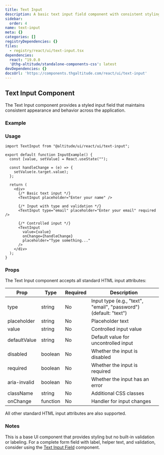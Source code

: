 ```yaml
---
title: Text Input
description: A basic text input field component with consistent styling
sidebar:
  order: 4
name: text-input
meta: {}
categories: []
registryDependencies: {}
files:
  - registry/react/ui/text-input.tsx
dependencies:
  react: ^19.0.0
  '@thg-altitude/standalone-components-css': latest
devDependencies: {}
docsUrl: 'https://components.thgaltitude.com/react/ui/text-input'
---
```



## Text Input Component

The Text Input component provides a styled input field that maintains consistent appearance and behavior across the application.

### Example

<ShowComponent>
  <div style={{ maxWidth: "300px" }}>
    <TextInput placeholder="Enter your name" />
  </div>
</ShowComponent>

<ShowComponent>
  <div style={{ maxWidth: "300px", marginTop: "12px" }}>
    <TextInput
      type="email"
      placeholder="Enter your email"
      aria-invalid={true}
    />
  </div>
</ShowComponent>

<ShowComponent>
  <div style={{ maxWidth: "300px", marginTop: "12px" }}>
    <TextInput type="password" placeholder="Enter your password" disabled />
  </div>
</ShowComponent>

### Usage

```tsx
import TextInput from "@altitude/ui/react/ui/text-input";

export default function InputExample() {
  const [value, setValue] = React.useState("");

  const handleChange = (e) => {
    setValue(e.target.value);
  };

  return (
    <div>
      {/* Basic text input */}
      <TextInput placeholder="Enter your name" />

      {/* Input with type and validation */}
      <TextInput type="email" placeholder="Enter your email" required />

      {/* Controlled input */}
      <TextInput
        value={value}
        onChange={handleChange}
        placeholder="Type something..."
      />
    </div>
  );
}
```

### Props

The Text Input component accepts all standard HTML input attributes:

| Prop         | Type     | Required | Description                                                      |
| ------------ | -------- | -------- | ---------------------------------------------------------------- |
| type         | string   | No       | Input type (e.g., "text", "email", "password") (default: "text") |
| placeholder  | string   | No       | Placeholder text                                                 |
| value        | string   | No       | Controlled input value                                           |
| defaultValue | string   | No       | Default value for uncontrolled input                             |
| disabled     | boolean  | No       | Whether the input is disabled                                    |
| required     | boolean  | No       | Whether the input is required                                    |
| aria-invalid | boolean  | No       | Whether the input has an error                                   |
| className    | string   | No       | Additional CSS classes                                           |
| onChange     | function | No       | Handler for input changes                                        |

All other standard HTML input attributes are also supported.

### Notes

This is a base UI component that provides styling but no built-in validation or labeling. For a complete form field with label, helper text, and validation, consider using the [Text Input Field](/registry/react/components/fields/text-input-field) component.
